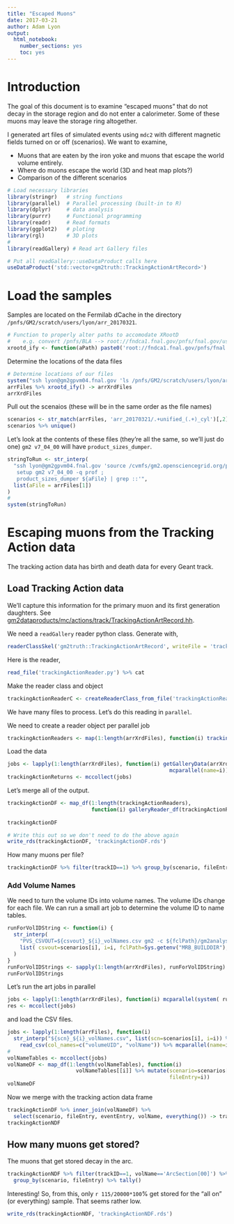 ```yaml
---
title: "Escaped Muons"
date: 2017-03-21
author: Adam Lyon
output: 
  html_notebook: 
    number_sections: yes
    toc: yes
---
```

# Introduction 

The goal of this document is to examine "escaped muons" that do not decay in the storage region and do not enter a calorimeter. Some of these muons may leave the storage ring altogether. 

I generated art files of simulated events using `mdc2` with different magnetic fields turned on or off (scenarios). 
We want to examine,

* Muons that are eaten by the iron yoke and muons that escape the world volume entirely. 
* Where do muons escape the world (3D and heat map plots?)
* Comparison of the different scenarios


```r
# Load necessary libraries
library(stringr)   # string functions
library(parallel)  # Parallel processing (built-in to R)
library(dplyr)     # data analysis
library(purrr)     # Functional programming
library(readr)     # Read formats
library(ggplot2)   # ploting
library(rgl)       # 3D plots
#
library(readGallery) # Read art Gallery files
```

```r
# Put all readGallery::useDataProduct calls here
useDataProduct('std::vector<gm2truth::TrackingActionArtRecord>')
```


# Load the samples

Samples are located on the Fermilab dCache in the directory `/pnfs/GM2/scratch/users/lyon/arr_20170321`. 

```r
# Function to properly alter paths to accomodate XRootD
#    e.g. convert /pnfs/BLA --> root://fndca1.fnal.gov/pnfs/fnal.gov/usr/BLA
xrootd_ify <- function(aPath) paste0('root://fndca1.fnal.gov/pnfs/fnal.gov/usr', str_replace(aPath, '/pnfs', ''))
```

Determine the locations of the data files
```r
# Determine locations of our files
system("ssh lyon@gm2gpvm04.fnal.gov 'ls /pnfs/GM2/scratch/users/lyon/arr_20170321/*/*.root'", intern=T) -> arrFiles
arrFiles %>% xrootd_ify() -> arrXrdFiles
arrXrdFiles
```
Pull out the scenaios (these will be in the same order as the file names)
```r
scenarios <- str_match(arrFiles, 'arr_20170321/.+unified_(.+)_cyl')[,2]
scenarios %>% unique()
```

Let's look at the contents of these files (they're all the same, so we'll just do one) `gm2 v7_04_00` will have `product_sizes_dumper`. 
```r
stringToRun <- str_interp(
  "ssh lyon@gm2gpvm04.fnal.gov 'source /cvmfs/gm2.opensciencegrid.org/prod7/g-2/setup
   setup gm2 v7_04_00 -q prof ; 
   product_sizes_dumper ${aFile} | grep ::'", 
  list(aFile = arrFiles[1])
)
#
system(stringToRun)
```
# Escaping muons from the Tracking Action data

The tracking action data has birth and death data for every Geant track. 

## Load Tracking Action data 

We'll capture this information for the primary muon and its first generation daughters. See [gm2dataproducts/mc/actions/track/TrackingActionArtRecord.hh](https://redmine.fnal.gov/redmine/projects/gm2dataproducts/repository/entry/mc/actions/track/TrackingActionArtRecord.hh?rev=feature%2Fmdc2). 

We need a `readGallery` reader python class. Generate with,
```r
readerClassSkel('gm2truth::TrackingActionArtRecord', writeFile = 'trackingActionReader.py')
```

Here is the reader,
```r
read_file('trackingActionReader.py') %>% cat
```

Make the reader class and object
```r
trackingActionReaderC <- createReaderClass_from_file('trackingActionReader.py')$TrackingActionArtRecordReader
```
We have many files to process. Let's do this reading in `parallel`. 

We need to create a reader object per parallel job
```r
trackingActionReaders <- map(1:length(arrXrdFiles), function(i) trackingActionReaderC(artInputTag("artg4")))
```

Load the data
```r
jobs <- lapply(1:length(arrXrdFiles), function(i) getGalleryData(arrXrdFiles[i], trackingActionReaders[[i]]) %>%
                                                    mcparallel(name=i))
trackingActionReturns <- mccollect(jobs)
```

Let's merge all of the output.

```r
trackingActionDF <- map_df(1:length(trackingActionReaders), 
                           function(i) galleryReader_df(trackingActionReaders[[i]]) %>% mutate(scenario=scenarios[i], 
                                                                                               fileEntry=i))
trackingActionDF
```
```r
# Write this out so we don't need to do the above again
write_rds(trackingActionDF, 'trackingActionDF.rds')
```

How many muons per file?
```r
trackingActionDF %>% filter(trackID==1) %>% group_by(scenario, fileEntry) %>% tally()
```

### Add Volume Names

We need to turn the volume IDs into volume names. The volume IDs change for each file. We can run a small art job to determine the volume ID to name tables. 

```r
runForVolIDString <- function(i) {
  str_interp(
    "PVS_CSVOUT=${csvout}_${i}_volNames.csv gm2 -c ${fclPath}/gm2analyses/fcl/physicalVolumeStoreToFile.fcl -n 1 ${aFile}",
    list( csvout=scenarios[i], i=i, fclPath=Sys.getenv("MRB_BUILDDIR"), aFile=arrXrdFiles[i]) 
  )
}
runForVolIDStrings <- sapply(1:length(arrXrdFiles), runForVolIDString)
runForVolIDStrings
```
Let's run the art jobs in parallel

```r
jobs <- lapply(1:length(arrXrdFiles), function(i) mcparallel(system( runForVolIDStrings[i], intern=T ), name=i))
res <- mccollect(jobs)
```

and load the CSV files. 
```r
jobs <- lapply(1:length(arrFiles), function(i) 
  str_interp("${scn}_${i}_volNames.csv", list(scn=scenarios[i], i=i)) %>%
    read_csv(col_names=c("volumeUID", "volName")) %>% mcparallel(name=i) )
#
volNameTables <- mccollect(jobs)
volNameDF <- map_df(1:length(volNameTables), function(i) 
                      volNameTables[[i]] %>% mutate(scenario=scenarios[i],
                                                    fileEntry=i))
volNameDF
```
Now we merge with the tracking action data frame
```r
trackingActionDF %>% inner_join(volNameDF) %>% 
  select(scenario, fileEntry, eventEntry, volName, everything()) -> trackingActionNDF
trackingActionNDF
```

## How many muons get stored?

The muons that get stored decay in the arc.
```r
trackingActionNDF %>% filter(trackID==1, volName=='ArcSection[00]') %>% 
  group_by(scenario, fileEntry) %>% tally()
```
Interesting! So, from this, only `r 115/20000*100`% get stored for the "all on" (or everything) sample. That seems rather low.
```r
write_rds(trackingActionNDF, 'trackingActionNDF.rds')
```

